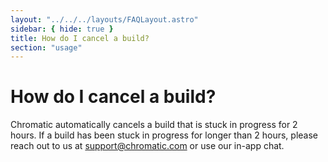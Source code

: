 ```yaml
---
layout: "../../../layouts/FAQLayout.astro"
sidebar: { hide: true }
title: How do I cancel a build?
section: "usage"
---
```


# How do I cancel a build?

Chromatic automatically cancels a build that is stuck in progress for 2 hours. If a build has been stuck in progress for longer than 2 hours, please reach out to us at support@chromatic.com or use our in-app chat.
